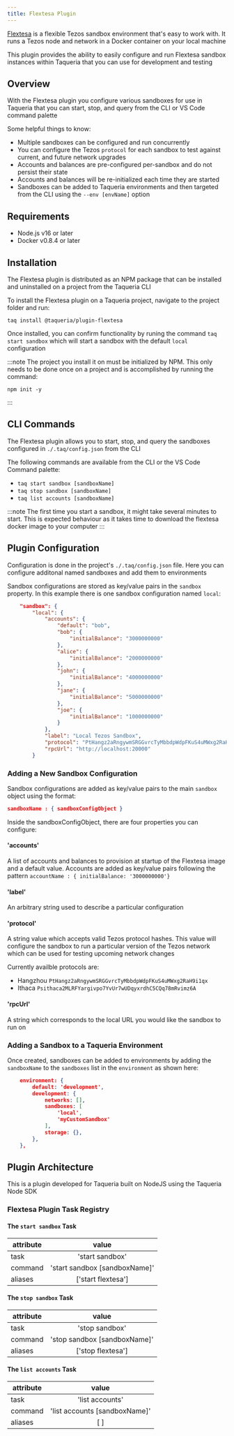 ```yaml
---
title: Flextesa Plugin
---
```


[Flextesa](https://tezos.gitlab.io/flextesa/) is a flexible Tezos sandbox environment that's easy to work with. It runs a Tezos node and network in a Docker container on your local machine

This plugin provides the ability to easily configure and run Flextesa sandbox instances within Taqueria that you can use for development and testing
 
## Overview

With the Flextesa plugin you configure various sandboxes for use in Taqueria that you can start, stop, and query from the CLI or VS Code command palette


Some helpful things to know:
- Multiple sandboxes can be configured and run concurrently
- You can configure the Tezos `protocol` for each sandbox to test against current, and future network upgrades
- Accounts and balances are pre-configured per-sandbox and do not persist their state
- Accounts and balances will be re-initialized each time they are started
- Sandboxes can be added to Taqueria environments and then targeted from the CLI using the `--env [envName]` option 

## Requirements

- Node.js v16 or later
- Docker v0.8.4 or later

## Installation

The Flextesa plugin is distributed as an NPM package that can be installed and uninstalled on a project from the Taqueria CLI

To install the Flextesa plugin on a Taqueria project, navigate to the project folder and run:
```shell
taq install @taqueria/plugin-flextesa
```

Once installed, you can confirm functionality by runing the command `taq start sandbox` which will start a sandbox with the default `local` configuration

:::note
The project you install it on must be initialized by NPM. This only needs to be done once on a project and is accomplished by running the command:
```shell
npm init -y
``` 
:::

## CLI Commands

The Flextesa plugin allows you to start, stop, and query the sandboxes configured in `./.taq/config.json` from the CLI

The following commands are available from the CLI or the VS Code Command palette:
- `taq start sandbox [sandboxName]`
- `taq stop sandbox [sandboxName]`
- `taq list accounts [sandboxName]`

:::note
The first time you start a sandbox, it might take several minutes to start. This is expected behaviour as it takes time to download the flextesa docker image to your computer
:::

## Plugin Configuration

Configuration is done in the project's `./.taq/config.json` file. Here you can configure additonal named sandboxes and add them to environments

Sandbox configurations are stored as key/value pairs in the `sandbox` property. In this example there is one sandbox configuration named `local`:
```json
    "sandbox": {
        "local": {
            "accounts": {
                "default": "bob",
                "bob": {
                    "initialBalance": "3000000000"
                },
                "alice": {
                    "initialBalance": "2000000000"
                },
                "john": {
                    "initialBalance": "4000000000"
                },
                "jane": {
                    "initialBalance": "5000000000"
                },
                "joe": {
                    "initialBalance": "1000000000"
                }
            },
            "label": "Local Tezos Sandbox",
            "protocol": "PtHangz2aRngywmSRGGvrcTyMbbdpWdpFKuS4uMWxg2RaH9i1qx",
            "rpcUrl": "http://localhost:20000"
        }
```

### Adding a New Sandbox Configuration

Sandbox configurations are added as key/value pairs to the main `sandbox` object using the format:
```json
sandboxName : { sandboxConfigObject }
```

Inside the sandboxConfigObject, there are four properties you can configure:
#### 'accounts'

A list of accounts and balances to provision at startup of the Flextesa image and a default value. Accounts are added as key/value pairs following the pattern `accountName : { initialBalance: '3000000000'}`

#### 'label'
An arbitrary string used to describe a particular configuration

#### 'protocol'

A string value which accepts valid Tezos protocol hashes. This value will configure the sandbox to run a particular version of the Tezos network which can be used for testing upcoming network changes

Currently availble protocols are:
- Hangzhou `PtHangz2aRngywmSRGGvrcTyMbbdpWdpFKuS4uMWxg2RaH9i1qx`
- Ithaca   `Psithaca2MLRFYargivpo7YvUr7wUDqyxrdhC5CQq78mRvimz6A`

#### 'rpcUrl'

A string which corresponds to the local URL you would like the sandbox to run on

### Adding a Sandbox to a Taqueria Environment

Once created, sandboxes can be added to environments by adding the `sandboxName` to the `sandboxes` list in the `environment` as shown here:
```json
    environment: {
        default: 'development',
        development: {
            networks: [],
            sandboxes: [
                'local',
                'myCustomSandbox'
            ],
            storage: {},
        },
    },
```

## Plugin Architecture

This is a plugin developed for Taqueria built on NodeJS using the Taqueria Node SDK

### Flextesa Plugin Task Registry

#### The `start sandbox` Task

|  attribute |  value                         |  
|------------|:------------------------------:|
|  task      | 'start sandbox'                | 
|  command   | 'start sandbox [sandboxName]'  | 
|  aliases   | ['start flextesa']             |  


#### The `stop sandbox` Task

|  attribute |  value                         | 
|------------|:------------------------------:|
|  task      | 'stop sandbox'                 | 
|  command   | 'stop sandbox [sandboxName]'   | 
|  aliases   | ['stop flextesa']              |  

#### The `list accounts` Task

|  attribute |  value                         | 
|------------|:------------------------------:|
|  task      | 'list accounts'                | 
|  command   | 'list accounts [sandboxName]'  | 
|  aliases   | [ ]                            |  


